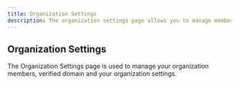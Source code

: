 ```yaml
---
title: Organization Settings
description: The organization settings page allows you to manage members.
---
```


## Organization Settings

The Organization Settings page is used to manage your organization members, verified domain and your organization settings.


<ThemeImage baseName="settings-org" alt="Organization Settings"  />
